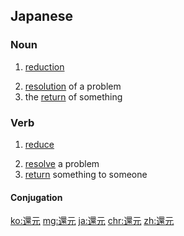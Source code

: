 ==Japanese==
{{ja-kanjitab|かん|げん|yomi=on}}

===Noun===
{{ja-noun|かんげん}}

# {{lb|ja|chemistry|sort=かんげん}} [[reduction]]
# [[resolution]] of a problem
# the [[return]] of something

===Verb===
{{ja-verb-suru|tr=both|かんげん}}

# {{lb|ja|chemistry|sort=かんげん}} [[reduce]]
# [[resolve]] a problem
# [[return]] something to someone

====Conjugation====
{{ja-suru|かんげん}}

[[ko:還元]]
[[mg:還元]]
[[ja:還元]]
[[chr:還元]]
[[zh:還元]]